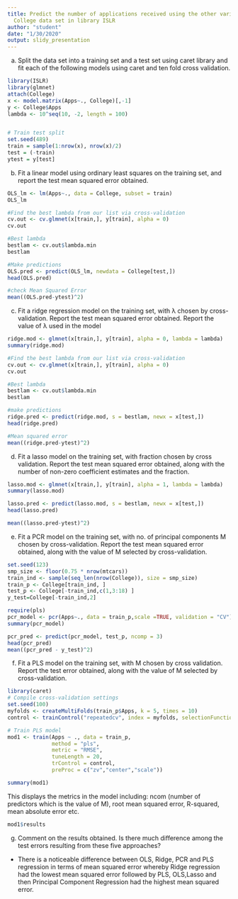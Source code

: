 ```yaml
---
title: Predict the number of applications received using the other variables in the
  College data set in library ISLR
author: "student"
date: "1/30/2020"
output: slidy_presentation
---
```


(a) Split the data set into a training set and a test set using caret library and fit each of the following models using caret and ten fold cross validation.

```r
library(ISLR)
library(glmnet)
attach(College)
x <- model.matrix(Apps~., College)[,-1]
y <- College$Apps
lambda <- 10^seq(10, -2, length = 100)


# Train test split
set.seed(489)
train = sample(1:nrow(x), nrow(x)/2)
test = (-train)
ytest = y[test]

```

(b) Fit a linear model using ordinary least squares on the training set, and report the test mean squared error obtained.

```r

OLS_lm <- lm(Apps~., data = College, subset = train)
OLS_lm

#Find the best lambda from our list via cross-validation
cv.out <- cv.glmnet(x[train,], y[train], alpha = 0)
cv.out

#Best lambda
bestlam <- cv.out$lambda.min
bestlam

#Make predictions
OLS.pred <- predict(OLS_lm, newdata = College[test,])
head(OLS.pred)

#check Mean Squared Error
mean((OLS.pred-ytest)^2)

```

(c) Fit a ridge regression model on the training set, with λ chosen by cross-validation. Report the test mean squared  error obtained. Report the value of λ used in the model

```r

ridge.mod <- glmnet(x[train,], y[train], alpha = 0, lambda = lambda)
summary(ridge.mod)

#Find the best lambda from our list via cross-validation
cv.out <- cv.glmnet(x[train,], y[train], alpha = 0)
cv.out

#Best lambda
bestlam <- cv.out$lambda.min
bestlam

#make predictions
ridge.pred <- predict(ridge.mod, s = bestlam, newx = x[test,])
head(ridge.pred)

#Mean squared error
mean((ridge.pred-ytest)^2)
```


(d) Fit a lasso model on the training set, with fraction chosen by cross validation. Report the test mean squared error obtained, along with the number of non-zero coefficient estimates and the fraction.

```r
lasso.mod <- glmnet(x[train,], y[train], alpha = 1, lambda = lambda)
summary(lasso.mod)

lasso.pred <- predict(lasso.mod, s = bestlam, newx = x[test,])
head(lasso.pred)

mean((lasso.pred-ytest)^2)
```


(e) Fit a PCR model on the training set, with no. of principal components M chosen by cross-validation. Report the test mean squared error obtained, along with the value of M selected by cross-validation.
```r
set.seed(123)
smp_size <- floor(0.75 * nrow(mtcars))
train_ind <- sample(seq_len(nrow(College)), size = smp_size)
train_p <- College[train_ind, ]
test_p <- College[-train_ind,c(1,3:18) ]
y_test=College[-train_ind,2]

require(pls)
pcr_model <- pcr(Apps~., data = train_p,scale =TRUE, validation = "CV")
summary(pcr_model)

pcr_pred <- predict(pcr_model, test_p, ncomp = 3)
head(pcr_pred)
mean((pcr_pred - y_test)^2)

```


(f) Fit a PLS model on the training set, with M chosen by cross validation. Report the test error obtained, along with the value of M selected by cross-validation.
```r
library(caret)
# Compile cross-validation settings
set.seed(100)
myfolds <- createMultiFolds(train_p$Apps, k = 5, times = 10)
control <- trainControl("repeatedcv", index = myfolds, selectionFunction = "oneSE")

# Train PLS model
mod1 <- train(Apps ~ ., data = train_p,
              method = "pls",
              metric = "RMSE",
              tuneLength = 20,
              trControl = control,
              preProc = c("zv","center","scale"))

summary(mod1)
```

This displays the metrics in the model including: ncom (number of predictors which is the value of M), root mean squared error, R-squared, mean absolute error etc.
```r
mod1$results
```

(g) Comment on the results obtained. Is there much difference among the test errors resulting from these five approaches?

- There is a noticeable difference between OLS, Ridge, PCR and PLS regression in terms of mean squared error whereby Ridge regression had the lowest mean squared error followed by PLS, OLS,Lasso and then Principal Component Regression had the highest mean squared error.  













































